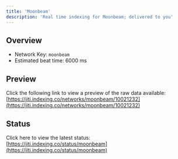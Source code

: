 ```yaml
---
title: 'Moonbeam'
description: 'Real time indexing for Moonbeam; delivered to you'
---
```


## Overview
- Network Key: `moonbeam`
- Estimated beat time: 6000 ms

## Preview
Click the following link to view a preview of the raw data available: [https://jiti.indexing.co/networks/moonbeam/10021232](https://jiti.indexing.co/networks/moonbeam/10021232)

## Status
Click here to view the latest status: [https://jiti.indexing.co/status/moonbeam](https://jiti.indexing.co/status/moonbeam)
